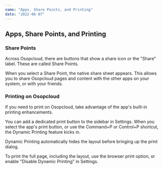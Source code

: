 ```yaml
---
name: "Apps, Share Points, and Printing"
date: "2022-06-07"
---
```


## Apps, Share Points, and Printing

### Share Points

Across Osopcloud, there are buttons that show a share icon or the "Share" label. These are called Share Points.

When you select a Share Point, the native share sheet appears. This allows you to share Osopcloud pages and content with the other apps on your system, or with your friends.

### Printing on Osopcloud

If you need to print on Osopcloud, take advantage of the app's built-in printing enhancements.

You can add a dedicated print button to the sidebar in Settings. When you select the app's print button, or use the Command+P or Control+P shortcut, the Dynamic Printing feature kicks in.

Dynamic Printing automatically hides the layout before bringing up the print dialog.

To print the full page, including the layout, use the browser print option, or enable "Disable Dynamic Printing" in Settings.
